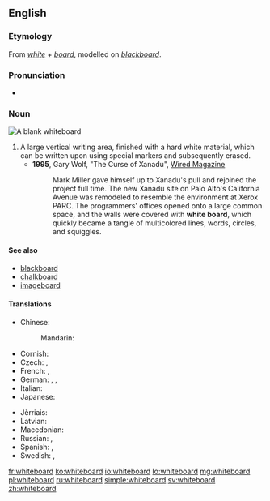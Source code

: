 ==English==
{{wikipedia}}

===Etymology===
From ''[[white]]'' + ''[[board]]'', modelled on ''[[blackboard]]''.

===Pronunciation===
* {{IPA|/ˈwaɪtbɔːd/}}

===Noun===
[[Image:Blank whiteboard.JPG|right|thumb|A blank whiteboard]]
{{en-noun}}

# A large vertical writing area, finished with a hard white material, which can be written upon using special markers and subsequently erased.
#* '''1995''', Gary Wolf, "The Curse of Xanadu", [http://www.wired.com/wired/archive/3.06/xanadu.html?pg=15&topic= Wired Magazine]
#*: Mark Miller gave himself up to Xanadu's pull and rejoined the project full time. The new Xanadu site on Palo Alto's California Avenue was remodeled to resemble the environment at Xerox PARC. The programmers' offices opened onto a large common space, and the walls were covered with '''white board''', which quickly became a tangle of multicolored lines, words, circles, and squiggles.

====See also====
* [[blackboard]]
* [[chalkboard]]
* [[imageboard]]

====Translations====
{{trans-top|large vertical writing area}}
* Chinese:
*: Mandarin: {{t|cmn|白板|tr=báibǎn|sc=Hani}}
* Cornish: {{t-|kw|bord gwynn|m}}
* Czech: {{qualifier|any colour}} {{t+|cs|tabule|f}}, {{t-|cs|bílá tabule|f}}
* French: {{qualifier|any colour}} {{t+|fr|tableau|m}}, {{t-|fr|tableau blanc|m}}
* German: {{t+|de|Tafel|f}}, {{t-|de|Weißwandtafel|f}}, {{t+|de|Whiteboard|n}}
* Italian: {{t+|it|lavagna|f}}
* Japanese: {{t-|ja|ホワイトボード|tr=howaitobōdo|sc=Jpan}}
{{trans-mid}}
* Jèrriais: {{tø|roa-jer|blianche plianche|f}}
* Latvian: {{t-|lv|tāfele|f}} {{qualifier|any color}}
* Macedonian: {{t-|mk|бела табла|f|tr=béla tábla}}
* Russian: {{qualifier|any colour}} {{t+|ru|доска|f|tr=doská|sc=Cyrl}}, {{t-|ru|белая доска|f|tr=bélaja doská|sc=Cyrl}}
* Spanish: {{qualifier|any colour}} {{t-|es|pizarra|f}}, {{t-|es|pizarra blanca|f}}
* Swedish: {{t-|sv|vit tavla|c}}, {{t-|sv|skrivtavla|c}}
{{trans-bottom}}

[[fr:whiteboard]]
[[ko:whiteboard]]
[[io:whiteboard]]
[[lo:whiteboard]]
[[mg:whiteboard]]
[[pl:whiteboard]]
[[ru:whiteboard]]
[[simple:whiteboard]]
[[sv:whiteboard]]
[[zh:whiteboard]]
